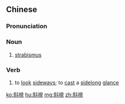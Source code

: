 ==Chinese==
{{zh-forms|s=斜视}}

===Pronunciation===
{{zh-pron
|m=xiéshì
|c=ce4 si6
|mn=qz,xm,zz:chhiâ-sī/tw:siâ-sī
|cat=n,v
}}

===Noun===
{{zh-noun}}

# {{lb|zh|medicine}} [[strabismus]]

===Verb===
{{zh-verb}}

# to [[look]] [[sideways]]; to [[cast]] a [[sidelong]] [[glance]]

[[ko:斜視]]
[[hu:斜視]]
[[mg:斜視]]
[[zh:斜視]]